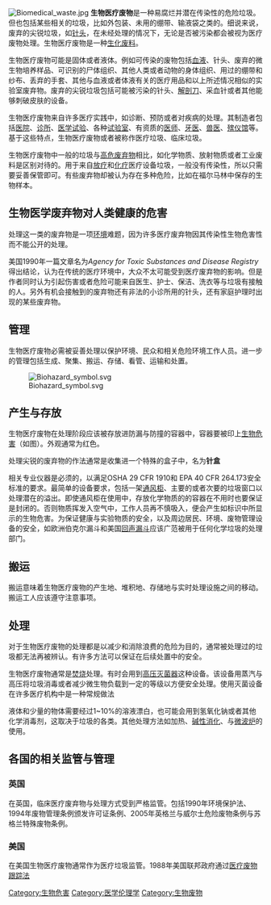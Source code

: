 {{unreferenced|time=2015-01-21T06:57:00+00:00}}
[[File:Biomedical_waste.jpg|thumbnail]]
'''生物医疗废物'''是一种易腐烂并潜在传染性的危险垃圾。但也包括某些相关的垃圾，比如外包装、未用的绷带、输液袋之类的。细说来说，废弃的尖锐垃圾，如[[针头|针头]]，在未经处理的情况下，无论是否被污染都会被视为医疗废物处理。生物医疗废物是一种[[生化废料|生化废料]]。

生物医疗废物可能是固体或者液体。例如可传染的废物包括[[血液|血液]]、针头、废弃的微生物培养样品、可识别的尸体组织、其他人类或者动物的身体组织、用过的绷带和纱布、丢弃的手套、其他与血液或者体液有关的医疗用品和以上所述情况相似的实验室废弃物。废弃的尖锐垃圾包括可能被污染的针头、[[解剖刀|解剖刀]]、采血针或者其他能够刺破皮肤的设备。

生物医疗废物来自许多医疗实践中，如诊断、预防或者对疾病的处理。其制造者包括[[医院|医院]]、[[诊所|诊所]]、[[医学试验|医学试验]]、各种[[试验室|试验室]]、有资质的[[医师|医师]]、[[牙医|牙医]]、[[兽医|兽医]]、[[殡仪馆|殡仪馆]]等。基于这些特点，生物医疗废物或者被称作医疗垃圾、临床垃圾。

生物医疗废物中一般的垃圾与[[高危废弃物|高危废弃物]]相比，如化学物质、放射物质或者工业废料是区别对待的。用于来自[[放疗|放疗]]和[[化疗|化疗]]医疗设备垃圾，一般没有传染性，所以只需要妥善保管即可。有些废弃物却被认为存在多种危险，比如在福尔马林中保存的生物样本。

==生物医学废弃物对人类健康的危害==
处理这一类的废弃物是一项[[环境|环境]]难题，因为许多医疗废弃物因其传染性生物危害性而不能公开的处理。

美国1990年一篇文章名为''Agency for Toxic Substances and Disease Registry''得出结论，认为在传统的医疗环境中，大众不太可能受到医疗废弃物的影响。但是作者同时认为引起伤害或者危险可能来自医生、护士、保洁、洗衣等与垃圾有接触的人。另外有机会接触到的废弃物还有非法的小诊所用的针头，还有家庭护理时出现的某些废弃物。

==管理==
生物医疗废物必需被妥善处理以保护环境、民众和相关危险环境工作人员。进一步的管理包括生成、聚集、搬运、存储、看管、运输和处置。

[[File:Biohazard_symbol.svg|thumb]]
==产生与存放==
生物医疗废物在处理阶段应该被存放进防漏与防撞的容器中，容器要被印上[[生物危害|生物危害]]（如图）。外观通常为红色。

处理尖锐的废弃物的作法通常是收集进一个特殊的盒子中，名为'''针盒'''

相关专业仪器是必须的，以满足OSHA 29 CFR 1910和 EPA 40 CFR 264.173安全标准的要求。最简单的设备要求，包括一架[[通风柜|通风柜]]、主要的或者次要的垃圾窗口以处理潜在的溢出。即使通风柜在使用中，存放化学物质的的容器在不用时也要保证是封闭的。否则物质挥发入空气中，工作人员再不慎吸入，便会产生如标识中所显示的生物危害。为保证健康与实验物质的安全，以及周边居民、环境、废物管理设备的安全，如欧洲伯克尔漏斗和美国[[回声漏斗|回声漏斗]]应该广范被用于任何化学垃圾的处理部门。
==搬运==
搬运意味着生物医疗废物的产生地、堆积地、存储地与实时处理设施之间的移动。搬运工人应该遵守注意事项。
==处理==
对于生物医疗废物的处理都是以减少和消除浪费的危险为目的，通常被处理过的垃圾都无法再被辨认。有许多方法可以保证在后续处置中的安全。

生物医疗废物通常是[[焚烧|焚烧]]处理。有时会用到[[高压灭菌器|高压灭菌器]]这种设备。该设备用蒸汽与高压将垃圾消毒或者减少微生物负载到一定的等级以方便安全处理。使用灭菌设备在许多医疗机构中是一种常规做法

液体和少量的物体需要经过1~10%的溶液漂白，也可能会用到氢氧化钠或者其他化学消毒剂，这取决于垃圾的各类。其他处理方法如加热、[[碱性消化|碱性消化]]、与[[微波炉|微波炉]]的使用。
==各国的相关监管与管理==
===英国===
在英国，临床医疗废弃物与处理方式受到严格监管。包括1990年环境保护法、1994年废物管理条例颁发许可证条例、2005年英格兰与威尔士危险废物条例与苏格兰特殊废物条例。
===美国===
在美国生物医疗废物通常作为医疗垃圾监管。1988年美国联邦政府通过[[医疗废物跟踪法|医疗废物跟踪法]]

[[Category:生物危害|Category:生物危害]]
[[Category:医学伦理学|Category:医学伦理学]]
[[Category:生物废物|Category:生物废物]]